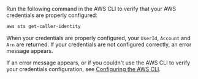 Run the following command in the AWS CLI to verify that your AWS credentials are properly configured:

```bash title="Terminal command"
aws sts get-caller-identity
```

When your credentials are properly configured, your `UserId`, `Account` and `Arn` are returned.  If your credentials are not configured correctly, an error message appears.

If an error message appears, or if you couldn't use the AWS CLI to verify your credentials configuration, see [Configuring the AWS CLI](https://docs.aws.amazon.com/cli/latest/userguide/cli-chap-configure.html).

